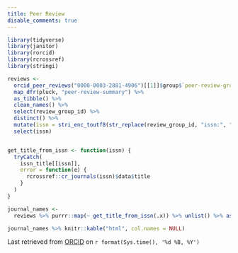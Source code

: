 ```yaml
---
title: Peer Review
disable_comments: true
---
```


```r
library(tidyverse)
library(janitor)
library(rorcid)
library(rcrossref)
library(stringi)

reviews <-
  orcid_peer_reviews("0000-0003-2881-4906")[[1]]$group$`peer-review-group` %>%
  map_dfr(pluck, "peer-review-summary") %>%
  as_tibble() %>%
  clean_names() %>%
  select(review_group_id) %>%
  distinct() %>%
  mutate(issn = stri_enc_toutf8(str_replace(review_group_id, "issn:", ""))) %>%
  select(issn)


get_title_from_issn <- function(issn) {
  tryCatch(
    issn_title[[issn]],
    error = function(e) {
      rcrossref::cr_journals(issn)$data$title
    }
  )
}

journal_names <-
  reviews %>% purrr::map(~ get_title_from_issn(.x)) %>% unlist() %>% as_tibble() %>% arrange(value) %>% mutate(value = str_squish(value))

journal_names %>% knitr::kable("html", col.names = NULL)

```
Last retrieved from [ORCID](https://orcid.org/0000-0003-2881-4906) on `r format(Sys.time(), '%d %B, %Y')`